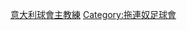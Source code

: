 {{Catnav|頁面分類|...|足球教练|足球教练 (按球队)|意大利球會教練}}
{{Catnav|頁面分類|...|義大利體育|義大利足球|意大利球會教練}}
{{Catnav|頁面分類|...|各國足球|義大利足球|意大利球會教練}}
{{Commonscat|Coaches of Torino FC}}

[[Category:意大利球會主教練|]]
[[Category:拖連奴足球會|Category:拖連奴足球會]]